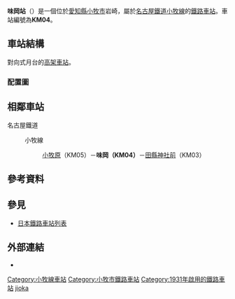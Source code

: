 {{日本車站資訊
|公司色 = #f33
|文字色 =
|站名 = 味岡站*
|圖片 = Ajioka Station 3.JPG
|pxl = 
|圖片說明 = 
|日文原名 = 味岡
|平假名 = あじおか
|羅馬拼音 = AJIOKA
|副站名 =
|電報略號 =
|所在地 = {{JPN}}[[愛知縣|愛知縣]][[小牧市|小牧市]]岩崎143
|座標 = {{coord|35|18|33.2|N|136|56|25|E|region:JP}}
|車站構造 = [[高架車站|高架車站]]
|月台配置 = 1面1線
|啟用年月日 = 1931年（[[昭和|昭和]]6年）4月29日
|廢站年月日 =
|乘客人數   = 
|上下車人次 = 4,461
|統計年度 = 2016年
|轉車 = 
|備註 = [[無人站|無人站]]（{{link-ja|車站集中管理系統|駅集中管理システム}}引入站）<br />*1987年高架化
|adjacent = {{Adjacent stations|system=名古屋鐵道|line=KM|left=田縣神社前|right=小牧原|note-left=KM03<br />0.9km|note-mid={{名鐵車站編號|KM|04}}<br />距離[[上飯田站|上飯田]]12.4km|note-right=KM05<br />1.1km}}
}}
'''味岡站'''（{{jpn|j=味岡駅|hg=あじおかえき|rm=Ajioka eki|f=y}}）是一個位於[[愛知縣|愛知縣]][[小牧市|小牧市]]岩崎，屬於[[名古屋鐵道|名古屋鐵道]][[小牧線_(名古屋鐵道)|小牧線]]的[[鐵路車站|鐵路車站]]。車站編號為'''KM04'''。

== 車站結構 ==
對向式月台的[[高架車站|高架車站]]。

=== 配置圖 ===
{{車站配線圖|type=BS11
|title=味岡站 構內配線略圖
|width=170px
|right=犬山方向
|left=小牧、<br />上飯田方向
|source=<ref>{{link-ja|電氣車研究會|電気車研究会}}、『{{link-ja|鐵道Pictorial|鉄道ピクトリアル}}』通巻第816号 2009年3月 臨時増刊号 「特集 - 名古屋鉄道」、巻末折込「名古屋鉄道 配線略図」</ref>
|note=}}

== 相鄰車站 ==
; 名古屋鐵道
: {{名鐵車站編號|KM}} 小牧線
:: [[小牧原站|小牧原]]（KM05）－'''味岡（KM04）'''－[[田縣神社前站|田縣神社前]]（KM03）

== 參考資料 ==
{{reflist}}
== 參見 ==
{{Commonscat|Ajioka Station}}
* [[日本鐵路車站列表|日本鐵路車站列表]]

== 外部連結 ==
* {{外部連結/名古屋鐵道車站|14|3532|味岡}}

{{小牧線}}
{{Japan-rail-stub}}
{{DEFAULTSORT:Ajioka}}
[[Category:小牧線車站|Category:小牧線車站]]
[[Category:小牧市鐵路車站|Category:小牧市鐵路車站]]
[[Category:1931年啟用的鐵路車站|Category:1931年啟用的鐵路車站]]
[[Category:日本鐵路車站_A|jioka]]